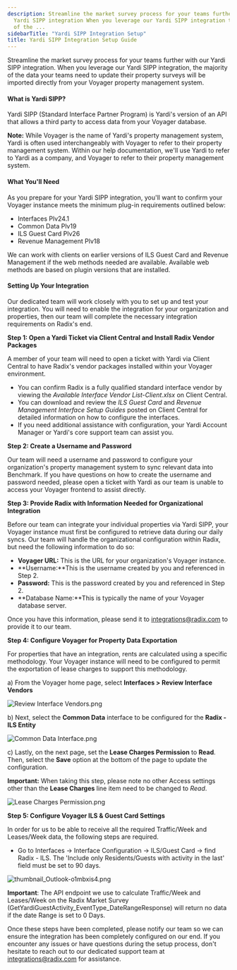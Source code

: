 ```yaml
---
description: Streamline the market survey process for your teams further with our
  Yardi SIPP integration When you leverage our Yardi SIPP integration the majority
  of the ...
sidebarTitle: "Yardi SIPP Integration Setup"
title: Yardi SIPP Integration Setup Guide
---
```


Streamline the market survey process for your teams further with our Yardi SIPP integration. When you leverage our Yardi SIPP integration, the majority of the data your teams need to update their property surveys will be imported directly from your Voyager property management system. 


#### What is Yardi SIPP?


Yardi SIPP (Standard Interface Partner Program) is Yardi's version of an API that allows a third party to access data from your Voyager database.



**Note:** While Voyager is the name of Yardi's property management system, Yardi is often used interchangeably with Voyager to refer to their property management system. Within our help documentation, we'll use Yardi to refer to Yardi as a company, and Voyager to refer to their property management system. 



#### What You'll Need


As you prepare for your Yardi SIPP integration, you'll want to confirm your Voyager instance meets the minimum plug-in requirements outlined below:


* Interfaces Plv24.1
* Common Data Plv19
* ILS Guest Card Plv26
* Revenue Management Plv18


We can work with clients on earlier versions of ILS Guest Card and Revenue Management if the web methods needed are available. Available web methods are based on plugin versions that are installed. 


#### Setting Up Your Integration


Our dedicated team will work closely with you to set up and test your integration. You will need to enable the integration for your organization and properties, then our team will complete the necessary integration requirements on Radix's end. 


**Step 1: Open a Yardi Ticket via Client Central and Install Radix Vendor Packages**


A member of your team will need to open a ticket with Yardi via Client Central to have Radix's vendor packages installed within your Voyager environment. 


* You can confirm Radix is a fully qualified standard interface vendor by viewing the *Available Interface Vendor List-Client.xlsx* on Client Central.
* You can download and review the *ILS Guest Card* and *Revenue Management Interface Setup Guides* posted on Client Central for detailed information on how to configure the interfaces.
* If you need additional assistance with configuration, your Yardi Account Manager or Yardi's core support team can assist you.


**Step 2: Create a Username and Password**


Our team will need a username and password to configure your organization's property management system to sync relevant data into Benchmark. If you have questions on how to create the username and password needed, please open a ticket with Yardi as our team is unable to access your Voyager frontend to assist directly. 


**Step 3: Provide Radix with Information Needed for Organizational Integration**


Before our team can integrate your individual properties via Yardi SIPP, your Voyager instance must first be configured to retrieve data during our daily syncs. Our team will handle the organizational configuration within Radix, but need the following information to do so:


* **Voyager URL:** This is the URL for your organization's Voyager instance.
* **Username:**This is the username created by you and referenced in Step 2.
* **Password:** This is the password created by you and referenced in Step 2.
* **Database Name:**This is typically the name of your Voyager database server.


Once you have this information, please send it to [integrations@radix.com](mailto:onboarding@radix.com) to provide it to our team.


**Step 4: Configure Voyager for Property Data Exportation**


For properties that have an integration, rents are calculated using a specific methodology. Your Voyager instance will need to be configured to permit the exportation of lease charges to support this methodology. 


a) From the Voyager home page, select **Interfaces > Review Interface Vendors**


<Frame caption="Interface configuration settings for reviewing interface vendors in Yardi Voyager.">
  <img src="/images/radix/e9693f9b921e469953a50bd182bb25330eb708c8.png" alt="Review Interface Vendors.png" />
</Frame>


b) Next, select the **Common Data** interface to be configured for the **Radix - ILS Entity**


<Frame caption="Interface configuration settings for entity type and display rows in Yardi SIPP.">
  <img src="/images/radix/c7436d07718bcb470477be7d6c2f3e99aab99f51.png" alt="Common Data Interface.png" />
</Frame>


c) Lastly, on the next page, set the **Lease Charges Permission** to **Read**. Then, select the **Save** option at the bottom of the page to update the configuration. 



**Important:** When taking this step, please note no other Access settings other than the **Lease Charges** line item need to be changed to *Read*.



<Frame caption="Common Data Configuration settings for Radix - ILS, including permissions and attachment types.">
  <img src="/images/radix/c2ca4259e81563b45b31072e1c7259b579c945ec.png" alt="Lease Charges Permission.png" />
</Frame>


**Step 5: Configure Voyager ILS & Guest Card Settings**


In order for us to be able to receive all the required Traffic/Week and Leases/Week data, the following steps are required.


* Go to Interfaces -> Interface Configuration -> ILS/Guest Card -> find Radix - ILS. The 'Include only Residents/Guests with activity in the last' field must be set to 90 days.


<Frame caption="ILS & Guest Card Configuration settings for resident/guest activity options.">
  <img src="/images/radix/ab04621bbfe2df2a533fdfcc865ae518c2102232.png" alt="thumbnail_Outlook-o1mbxis4.png" />
</Frame>



**Important**: The API endpoint we use to calculate Traffic/Week and Leases/Week on the Radix Market Survey (GetYardiGuestActivity\_EventType\_DateRangeResponse) will return no data if the date Range is set to 0 Days.



Once these steps have been completed, please notify our team so we can ensure the integration has been completely configured on our end. If you encounter any issues or have questions during the setup process, don't hesitate to reach out to our dedicated support team at [integrations@radix.com](mailto:support@radix.com) for assistance.